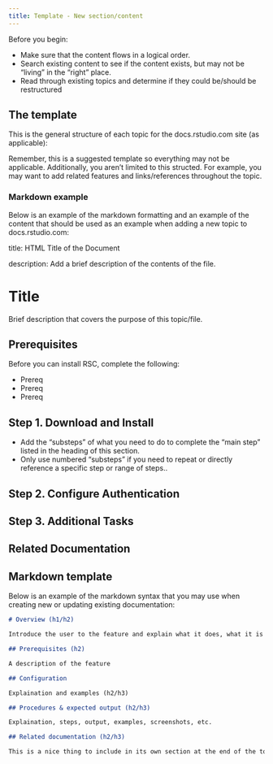 ```yaml
---
title: Template - New section/content
---
```


Before you begin:

- Make sure that the content flows in a logical order.
- Search existing content to see if the content exists, but may not be "living" in the "right" place. 
- Read through existing topics and determine if they could be/should be restructured 


## The template

This is the general structure of each topic for the docs.rstudio.com site (as applicable):


Remember, this is a suggested template so everything may not be applicable. Additionally, you aren't limited to this structed. For example, you may want to add related features and links/references throughout the topic. 


### Markdown example


Below is an example of the markdown formatting and an example of the content that should be used as an example when adding a new topic to docs.rstudio.com:


title: HTML Title of the Document

description: Add a brief description of the contents of the file.

# Title

Brief description that covers the purpose of this topic/file.

## Prerequisites

Before you can install RSC, complete the following:
  
  - Prereq
  - Prereq
  - Prereq

## Step 1. Download and Install 

- Add the "substeps" of what you need to do to complete the "main step" listed in the heading of this section.
- Only use numbered "substeps" if you need to repeat or directly reference a specific step or range of steps..

## Step 2. Configure Authentication

## Step 3. Additional Tasks

## Related Documentation


## Markdown template

Below is an example of the markdown syntax that you may use when creating new or updating existing documentation:

```markdown

# Overview (h1/h2)     

Introduce the user to the feature and explain what it does, what it is used for, and “real-life” examples. For example, if you are documenting a guided installation feature, open by telling our users what the guided installation is, and why/when they should/could use it.

## Prerequisites (h2)

A description of the feature

## Configuration    

Explaination and examples (h2/h3)

## Procedures & expected output (h2/h3)  

Explaination, steps, output, examples, screenshots, etc.

## Related documentation (h2/h3)

This is a nice thing to include in its own section at the end of the topic.

```



